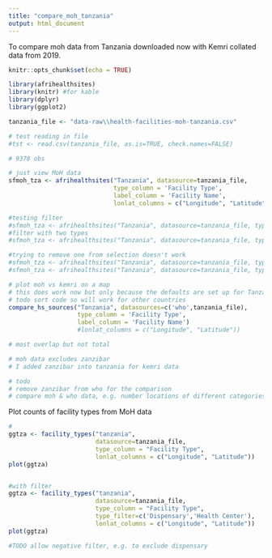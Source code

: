 ```yaml
---
title: "compare_moh_tanzania"
output: html_document
---
```


To compare moh data from Tanzania downloaded now with Kemri collated data from 2019.

```r
knitr::opts_chunk$set(echo = TRUE)

library(afrihealthsites)
library(knitr) #for kable
library(dplyr)
library(ggplot2)

```


```r

tanzania_file <- "data-raw\\health-facilities-moh-tanzania.csv"

# test reading in file
#tst <- read.csv(tanzania_file, as.is=TRUE, check.names=FALSE)

```


```r

# 9378 obs

# just view MoH data
sfmoh_tza <- afrihealthsites("Tanzania", datasource=tanzania_file,
                             type_column = 'Facility Type',
                             label_column = 'Facility Name',
                             lonlat_columns = c("Longitude", "Latitude"))

#testing filter
#sfmoh_tza <- afrihealthsites("Tanzania", datasource=tanzania_file, type_filter='Dispensary')
#filter with two types
#sfmoh_tza <- afrihealthsites("Tanzania", datasource=tanzania_file, type_filter=c('Dispensary','Health Center'))

#trying to remove one from selection doesn't work
#sfmoh_tza <- afrihealthsites("Tanzania", datasource=tanzania_file, type_filter='-Dispensary')
#sfmoh_tza <- afrihealthsites("Tanzania", datasource=tanzania_file, type_filter='!Dispensary')

# plot moh vs kemri on a map
# this does work now but only because the defaults are set up for Tanzania
# todo sort code so will work for other countries
compare_hs_sources("Tanzania", datasources=c('who',tanzania_file),
                   type_column = 'Facility Type',
                   label_column = 'Facility Name')
                   #lonlat_columns = c("Longitude", "Latitude"))

# most overlap but not total

# moh data excludes zanzibar
# I added zanzibar into tanzania for kemri data

# todo 
# remove zanzibar from who for the comparison
# compare moh & who data, e.g. number locations of different categories


```

Plot counts of facility types from MoH data
```r

#
ggtza <- facility_types("tanzania", 
                        datasource=tanzania_file,
                        type_column = "Facility Type",
                        lonlat_columns = c("Longitude", "Latitude"))
plot(ggtza)


#with filter
ggtza <- facility_types("tanzania", 
                        datasource=tanzania_file,
                        type_column = "Facility Type",
                        type_filter=c('Dispensary','Health Center'),
                        lonlat_columns = c("Longitude", "Latitude"))
plot(ggtza)

#TODO allow negative filter, e.g. to exclude dispensary

```


